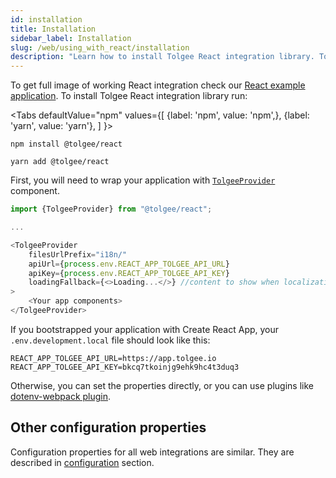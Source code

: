 ```yaml
---
id: installation
title: Installation
sidebar_label: Installation
slug: /web/using_with_react/installation
description: "Learn how to install Tolgee React integration library. To get full image of working React integration check our React example application."
---
```


To get full image of working React integration check our [React example application](https://github.com/tolgee/react-example).
To install Tolgee React integration library run:



<Tabs
    defaultValue="npm"
    values={[
        {label: 'npm', value: 'npm',},
        {label: 'yarn', value: 'yarn'},
    ]
    }>
<TabItem value="npm">

```shell
npm install @tolgee/react
```

</TabItem>
<TabItem value="yarn">

```shell
yarn add @tolgee/react
```

</TabItem>
</Tabs>

First, you will need to wrap your application with [`TolgeeProvider`](./api#tolgeeprovider) component.

```javascript
import {TolgeeProvider} from "@tolgee/react";

...

<TolgeeProvider
    filesUrlPrefix="i18n/"
    apiUrl={process.env.REACT_APP_TOLGEE_API_URL}
    apiKey={process.env.REACT_APP_TOLGEE_API_KEY}
    loadingFallback={<>Loading...</>} //content to show when localization data is loading
>
    <Your app components>
</TolgeeProvider>
```

If you bootstrapped your application with Create React App, your `.env.development.local` file should look like this:

```shell
REACT_APP_TOLGEE_API_URL=https://app.tolgee.io
REACT_APP_TOLGEE_API_KEY=bkcq7tkoinjg9ehk9hc4t3duq3
```
Otherwise, you can set the properties directly, or you can use plugins like [dotenv-webpack plugin](https://www.npmjs.com/package/dotenv-webpack).

## Other configuration properties
Configuration properties for all web integrations are similar. They are described in [configuration](../configuration)
section.
